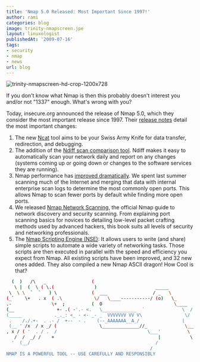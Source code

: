 ```yaml
---
title: 'Nmap 5.0 Released: Most Important Since 1997!'
author: rami
categories: blog
image: trinity-nmapscreen.jpe
layout: linuxologist
publishedAt: '2009-07-16'
tags:
- security
- nmap
- news
url: blog
---
```


![trinity-nmapscreen-hd-crop-1200x728](/assets/images/content/blog/trinity-nmapscreen.jpeg)

If you don't know what Nmap is then this probably doesn't interest you and/or not "1337" enough. What's wrong with you?

Today, insecure.org announced the release of Nmap 5.0, which they consider the most important release since 1997\. Their [release notes](http://nmap.org/5/) detail the most important changes:

1. The new [Ncat]( http://nmap.org/ncat/ ) tool aims to be your Swiss Army Knife for data transfer, redirection, and debugging.
2. The addition of the [Ndiff scan comparison tool]( http://nmap.org/ndiff ). Ndiff makes it easy to automatically scan your network daily and report on any changes (systems coming up or going down or changes to the software services they are running).
3. Nmap performance has [improved dramatically]( http://nmap.org/5#changes-performance ). We spent last summer scanning much of the Internet and merging that data with internal enterprise scan logs to determine the most commonly open ports. This allows Nmap to scan fewer ports by default while finding more open ports.
4. We released [Nmap Network Scanning]( http://nmap.org/book ), the official Nmap guide to network discovery and security scanning. From explaining port scanning basics for novices to detailing low-level packet crafting methods used by advanced hackers, this book suits all levels of security and networking professionals.
5. The [Nmap Scripting Engine \(NSE\)]( http://nmap.org/book/nse.html ): It allows users to write (and share) simple scripts to automate a wide variety of networking tasks. Those scripts are then executed in parallel with the speed and efficiency you expect from Nmap. All existing scripts have been improved, and 32 new ones added.
They also compiled a new Nmap ASCII dragon! How Cool is that?


 ```sh
   (  )   /\   _                 (
    \ |  (  \ ( \.(               )                      _____
  \  \ \  `  `   ) \             (  ___                 / _   \
 (_`    \+   . x  ( .\            \/   \____-----------/ (o)   \_
 .-               \+  ;          (  O                           \____
(__                +- .( -'.- <.   \_____________  `              \  /
(_____            ._._: <_ - <- _- _  VVVVVVV VV V\                \/
  .    /./.+-  . .- /  +--  - .    (--_AAAAAAA__A_/                |
  (__ ' /x  / x _/ (                \______________//_              \_______
 , x / ( '  . / .  /                                  \___'          \     /
    /  /  _/ /    +                                       |           \   /
   '  (__/                                               /              \/
                                                       /                  \
 NMAP IS A POWERFUL TOOL -- USE CAREFULLY AND RESPONSIBLY
```
